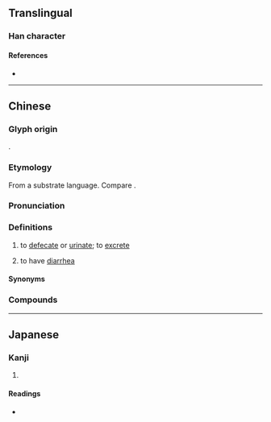{{character info/new}}
==Translingual==

===Han character===
{{Han char|rn=44|rad=尸|as=08|sn=11|four=77221|canj=SNLR|ids=⿸尸阿}}

====References====
* {{Han ref|kx=0302.180|dkj=07727|dj=0599.320|hdz=20976.100|uh=5C59|ud=23641|bh=D4F3|bd=54515}}

----

==Chinese==
{{zh-forms|alt=痾,疴,阿,㢐,𡱻-{{zh-hg}}}}

===Glyph origin===
{{Han compound|尸|阿|ls=psc|c1=s|c2=p|no_och2=1}}.

===Etymology===
From a substrate {{bor|zh|qfa-tak}} language. Compare {{cog|za|ok||to emit, to produce, to defecate, to urinate, to fart}}.

===Pronunciation===
{{zh-pron
|m=ē
|m-s=o1
|c=o1
|c-t=o1
|g=ngo1
|h=pfs=ô;gd=o1
|j=ghe1
|mb=
|md=ŏ
|mn=o
|mn-t=o1
|w=1u
|x=o1
|mc=
|oc=
|cat=v
}}

===Definitions===
{{zh-hanzi}}

# {{lb|zh|dialectal}} to [[defecate]] or [[urinate]]; to [[excrete]]
# {{lb|zh|dialectal}} to have [[diarrhea]]
#: {{zh-x|佢 次次 食 雪糕 都 會 屙 㗎。|He '''has diarrhea''' every time he eats ice cream.|C}}

====Synonyms====
{{zh-dial|腹瀉}}

===Compounds===
{{zh-der|屙屎|屙肚|屙尿|屙肚子|屙㞎㞎|肚屙|屙啡啡|屙拔甩|屙爛屎|食屎屙飯|屙茄|屙屎唔出|屙屎唔出賴地硬|屙尿唔出賴風猛|屙蛋|食屙瞓|霸住屎坑唔屙屎|屙殊殊|大蛇屙尿|大蛇屙屎|屙唔唔|屙唔|屙鎖鏈|屙屎貪高興|屙遏尿}}

----

==Japanese==

===Kanji===
{{ja-kanji|grade=|rs=尸08}}

# {{defn|lang=ja|sort=尸08}}

====Readings====
* {{ja-readings|on=[[あ]] (a)|kun=}}